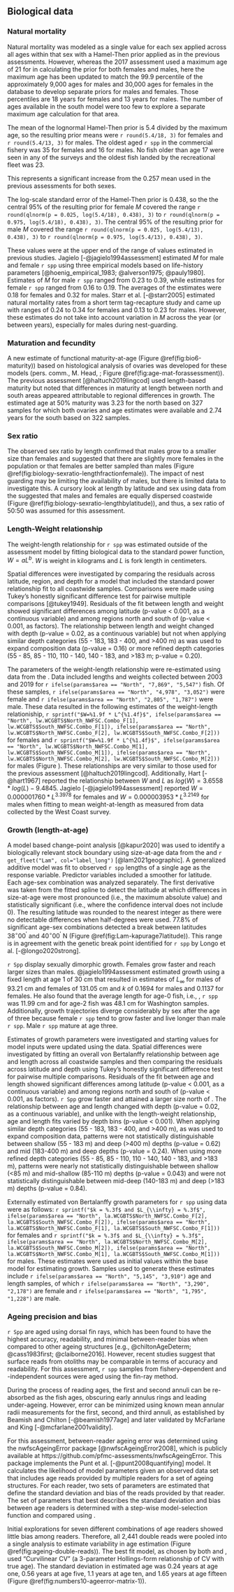 ## Biological data {#sec-biological-data}

### Natural mortality

Natural mortality was modeled as a single value for each sex applied across 
all ages within that sex with a Hamel-Then prior applied as in the previous assessments.
However, whereas the 2017 assessment used a maximum age of 21 for in calculating the prior
for both females and males, here the maximum age has been updated to match the 
99.9 percentile of the approximately 9,000 ages for males and 30,000 ages for females in the 
\gls{pacfin} database to develop separate priors for males and females. 
Those percentiles are 18 years for females and 13 years for males. 
The number of ages available in the south model were
too few to explore a separate maximum age calculation for that area.

The mean of the lognormal Hamel-Then prior is 5.4 divided by the maximum age, 
so the resulting prior means were `r round(5.4/18, 3)` for females 
and `r round(5.4/13, 3)` for males.
The oldest aged `r spp` in the commercial fishery was 35 for females and 16 for males.
No fish older than age 17 were seen in any of the surveys and the
oldest fish landed by the recreational fleet was 23.

This represents a significant increase from the 0.257 mean used in the previous
assessments for both sexes.

The log-scale standard error of the Hamel-Then prior is 0.438, so the 
the central 95\% of the resulting prior for female $M$ covered the range 
`r round(qlnorm(p = 0.025, log(5.4/18),	0.438), 3)` to 
`r round(qlnorm(p = 0.975, log(5.4/18),	0.438), 3)`. 
The central 95\% of the resulting prior for male $M$ covered the range 
`r round(qlnorm(p = 0.025, log(5.4/13),	0.438), 3)` to 
`r round(qlnorm(p = 0.975, log(5.4/13),	0.438), 3)`.

These values were at the upper end of the range of values estimated in previous studies.
Jagielo [-@jagielo1994assessment] estimated $M$ for male and female `r spp` using three empirical 
models based on life-history parameters
[@hoenig_empirical_1983; @alverson1975; @pauly1980].
Estimates of $M$ for male `r spp` ranged from 0.23 to 0.39, 
while estimates for female `r spp` ranged from 0.16 to 0.19. The averages of 
the estimates were 0.18 for females and 0.32 for males. 
Starr et al. [-@starr2005] estimated natural mortality rates from a short term 
tag-recapture study and came up with ranges of 0.24 to 0.34 for females and 
0.13 to 0.23 for males. However, these estimates do not take into account 
variation in $M$ across the year (or between years), especially for males 
during nest-guarding.

### Maturation and fecundity {#sec-biological-data-maturation-and-fecundity}

A new estimate of functional maturity-at-age (Figure \@ref(fig:bio6-maturity))
based on histological analysis of ovaries was developed for these models 
(pers. comm., M. Head, \gls{nwfsc}; Figure \@ref(fig:age-mat-forassessment)).
The previous assessment 
[@haltuch2019lingcod] used length-based maturity but noted that differences in 
maturity at length between north and south areas appeared attributable
to regional differences in growth.
<!-- updatetext data -->
The estimated age at 50\% maturity was 3.23 for the north based on 
327 samples for which both ovaries and age estimates were available
and 2.74 years for the south based on 322 samples.

### Sex ratio

The observed sex ratio by length
confirmed that males grow to a smaller size than females and
suggested that there are slightly more females in the population or
that females are better sampled than males
(Figure \@ref(fig:biology-sexratio-lengthfractionfemale)).
The impact of nest guarding may be limiting the availability of males, but
there is limited data to investigate this.
A cursory look at length by latitude and sex using data from the \gls{s-wcgbt}
suggested that males and females are equally dispersed coastwide
(Figure \@ref(fig:biology-sexratio-lengthbylatitude)), and thus,
a sex ratio of 50:50 was assumed for this assessment.

### Length-Weight relationship {#sec-biological-data-Length-Weight-relationship}

The weight-length relationship for `r spp` was estimated outside of the assessment model
by fitting biological data to the standard power function, $W = aL^b$.
$W$ is weight in kilograms and $L$ is fork length in centimeters.

Spatial differences were investigated by comparing the residuals 
across latitude, region, and depth for a model that included the standard
power relationship fit to all coastwide samples.
Comparisons were made using Tukey's honestly significant difference test
for pairwise multiple comparisons [@tukey1949].
Residuals of the fit between length and weight showed 
significant differences among latitude (p-value < 0.001, as a continuous variable) and 
among regions north and south of \CapeM (p-value < 0.001, as factors). The 
relationship between length and weight changed with depth (p-value = 0.02, as a continuous variable)
but not when applying similar depth categories (55 - 183, 183 - 400, and >400 m)
as was used to expand composition data (p-value = 0.16) or more refined depth categories 
(55 - 85, 85 - 110, 110 - 140, 140 - 183, and >183 m; p-value = 0.20). 

The parameters of the weight-length relationship were re-estimated using data from 
the \gls{s-wcgbt}.
Data included lengths and weights collected between 2003 and 2019 for
`r ifelse(params$area == "North", "7,869", "5,547")` fish. Of these samples,
`r ifelse(params$area == "North", "4,978", "3,052")` were female and
`r ifelse(params$area == "North", "2,805", "1,787")` were male.
These data resulted in the following estimates of the weight-length relationiship, 
`r sprintf("$W=%1.9f * L^{%1.4f}$", ifelse(params$area == "North", lw.WCGBTS$North_NWFSC.Combo_F[1], lw.WCGBTS$South_NWFSC.Combo_F[1]), ifelse(params$area == "North", lw.WCGBTS$North_NWFSC.Combo_F[2], lw.WCGBTS$South_NWFSC.Combo_F[2]))` for females and
`r sprintf("$W=%1.9f * L^{%1.4f}$", ifelse(params$area == "North", lw.WCGBTS$North_NWFSC.Combo_M[1], lw.WCGBTS$South_NWFSC.Combo_M[1]), ifelse(params$area == "North", lw.WCGBTS$North_NWFSC.Combo_M[2], lw.WCGBTS$South_NWFSC.Combo_M[2]))` for males
(Figure \ref{fig:len-weight}).
These relationships are very similar to those used for the previous assessment [@haltuch2019lingcod].
Additionally, Hart [-@hart1967] reported the relationship between $W$ and $L$ as
$log(W) = 3.6558 * log(L) - 9.4845$.
Jagielo [-@jagielo1994assessment] reported
$W = 0.000001760 * L^{3.3978}$ for females and
$W = 0.000003953 * L^{3.2149}$ for males
when fitting to mean weight-at-length as measured from data collected by the West Coast survey.

### Growth (length-at-age)

A model based change-point analysis [@kapur2020]
was used to identify a biologically relevant stock boundary using size-at-age data
from the \gls{s-wcgbt} and `r get_fleet("Lam", col="label_long")` [@lam2021geographic].
A generalized additive model was fit to
observed `r spp` lengths of a single age as the response variable.
Predictor variables included a smoother for latitude.
Each age-sex combination was analyzed separately.
The first derivative was taken from the fitted spline
to detect the latitude at which differences in size-at-age were most pronounced
(i.e., the maximum absolute value) and
statistically significant
(i.e., where the confidence interval does not include 0).
The resulting latitude was rounded to the nearest integer
as there were no detectable differences when half-degrees were used.
77.8\% of significant age-sex combinations detected a break between latitudes
$38^\circ 00^\prime$ and $40^\circ 00^\prime$ N
(Figure \@ref(fig:Lam-kapurage7latitude)).
This range is in agreement with the genetic break point identified for
`r spp` by Longo et al. [-@longo2020strong].

`r Spp` display sexually dimorphic growth.
Females grow faster and reach larger sizes than males.
@jagielo1994assessment estimated growth using a fixed length at age 1 of 30 cm
that resulted in estimates of
$L_{\infty}$ for males of 93.21 cm and females of 131.05 cm
and $k$ of 0.1694 for males and 0.1137 for females.
He also found that the average length for age-0 fish, i.e., \gls{yoy},
`r spp` was 11.99 cm and for age-2 fish was 48.1 cm for Washington samples.
Additionally, growth trajectories diverge considerably by sex after the age of three
because female `r spp` tend to grow faster and live longer than male `r spp`.
Male `r spp` mature at age three.

Estimates of growth parameters were investigated and starting values for model inputs
were updated using the \gls{s-wcgbt} data.
Spatial differences were investigated by fitting an overall von Bertalanffy relationship
between age and length across all coastwide samples and
then comparing the residuals across latitude and depth using
Tukey's honestly significant difference test for pairwise multiple comparisons.
Residuals of the fit between age and length showed significant differences among
latitude (p-value < 0.001, as a continuous variable) and
among regions north and south of \CapeM (p-value < 0.001, as factors).
`r Spp` grow faster and attained a larger size north of \CapeM.
The relationship between age and length changed with depth
(p-value = 0.02, as a continuous variable), and
unlike with the length-weight relationship, age and length fits varied by
depth bins (p-value < 0.001).
When applying similar depth categories (55 - 183, 183 - 400, and >400 m),
as was used to expand composition data,
patterns were not statistically distinguishable between shallow (55 - 183 m) and
deep (>400 m) depths (p-value = 0.62) and
mid (183-400 m) and deep depths (p-value = 0.24). 
When using more refined depth categories (55 - 85, 85 - 110, 110 - 140, 140 - 183, and >183 m), 
patterns were nearly not statistically distinguishable between shallow (<85 m) and 
mid-shallow (85-110 m) depths (p-value = 0.043) and were not statistically distinguishable 
between mid-deep (140-183 m) and deep (>183 m) depths (p-value = 0.84).

Externally estimated von Bertalanffy growth parameters for `r spp` using \Gls{s-wcgbt} data
were as follows:
`r sprintf("$k = %.3f$ and $L_{\\infty} = %.3f$", ifelse(params$area == "North", la.WCGBTS$North_NWFSC.Combo_F[2], la.WCGBTS$South_NWFSC.Combo_F[2]), ifelse(params$area == "North", la.WCGBTS$North_NWFSC.Combo_F[1], la.WCGBTS$South_NWFSC.Combo_F[1]))` for females and
`r sprintf("$k = %.3f$ and $L_{\\infty} = %.3f$", ifelse(params$area == "North", la.WCGBTS$North_NWFSC.Combo_M[2], la.WCGBTS$South_NWFSC.Combo_M[2]), ifelse(params$area == "North", la.WCGBTS$North_NWFSC.Combo_M[1], la.WCGBTS$South_NWFSC.Combo_M[1]))` for males.
These estimates were used as initial values within the base model for estimating growth.
Samples used to generate these estimates include
`r ifelse(params$area == "North", "5,145", "3,910")` age and length samples, of which
`r ifelse(params$area == "North", "3,290", "2,178")` are female and
`r ifelse(params$area == "North", "1,795", "1,228")` are male.
<!-- to do - internally estimated growth figure -->

### Ageing precision and bias

`r Spp` are aged using dorsal fin rays,
which has been found to have the highest
accuracy,
readability,
and minimal between-reader bias when compared to other ageing structures
[e.g., @chiltonAgeDeterm; @cass1983first; @claiborne2016].
However, recent studies suggest that surface reads from otoliths may be
comparable in terms of accuracy and readability.
For this assessment, `r spp` samples from
fishery-dependent and -independent sources were aged using the fin-ray method.

During the process of reading ages,
the first and second annuli can be re-absorbed as the fish ages,
obscuring early annulus rings and leading under-ageing.
However, error can be minimized using known mean annular radii measurements
for the first, second, and third annuli, as established by
Beamish and Chilton [-@beamish1977age] and
later validated by
McFarlane and King [-@mcfarlane2001validity].

For this assessment,
between-reader ageing error was determined using the nwfscAgeingError package [@nwfscAgeingError2008],
which is publicly available at https://github.com/pfmc-assessments/nwfscAgeingError.
This package implements the Punt et al. [-@punt2008quantifying] model.
It calculates the likelihood of model parameters given an observed data set
that includes age reads provided by multiple readers for a set of ageing structures.
For each reader, two sets of parameters are estimated that define
the standard deviation and bias of the reads provided by that reader.
The set of parameters that best describes the standard deviation and bias between age readers
is determined with a step-wise model-selection function and compared using \gls{aic}.

Initial explorations for seven different combinations of age readers showed little 
bias among readers. Therefore, all 2,441 double reads were pooled 
into a single analysis to estimate variability in age estimation 
(Figure \@ref(fig:ageing-double-reads)). The best fit model,
as chosen by both \gls{aic} and \gls{bic}, used "Curvilinear CV" (a 3-parameter Hollings-form
relationship of CV with true age). The standard deviation in estimated age was 0.24 years
at age one, 0.56 years at age five, 1.1 years at age ten, and 1.65 years at age fifteen
(Figure \@ref(fig:numbers10-ageerror-matrix-1)).
